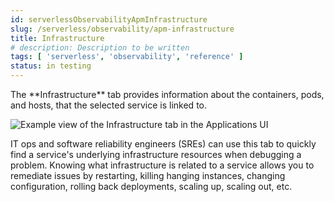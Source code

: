 ```yaml
---
id: serverlessObservabilityApmInfrastructure
slug: /serverless/observability/apm-infrastructure
title: Infrastructure
# description: Description to be written
tags: [ 'serverless', 'observability', 'reference' ]
status: in testing
---
```


<DocCallOut template="beta" />

<DocBadge template="technical preview" />
The **Infrastructure** tab provides information about the containers, pods, and hosts,
that the selected service is linked to.

![Example view of the Infrastructure tab in the Applications UI](images/infrastructure/infra.png)

IT ops and software reliability engineers (SREs) can use this tab
to quickly find a service's underlying infrastructure resources when debugging a problem.
Knowing what infrastructure is related to a service allows you to remediate issues by restarting, killing hanging instances, changing configuration, rolling back deployments, scaling up, scaling out, etc.
